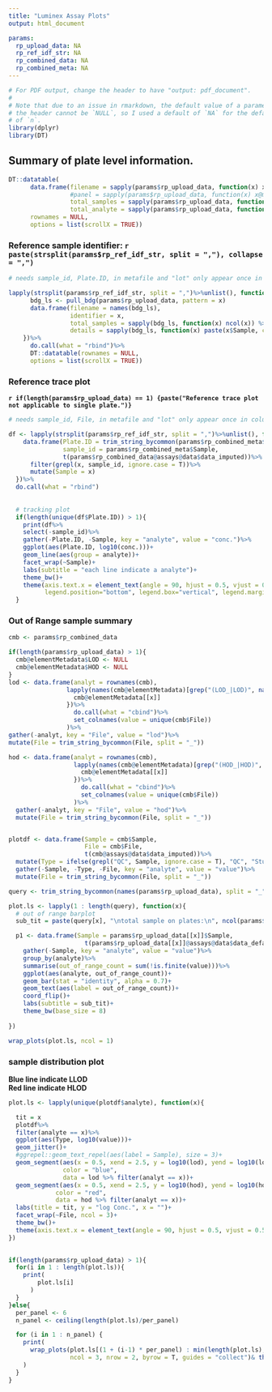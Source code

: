 ```yaml
---
title: "Luminex Assay Plots"
output: html_document

params:
  rp_upload_data: NA
  rp_ref_idf_str: NA
  rp_combined_data: NA
  rp_combined_meta: NA
---
```


```r
# For PDF output, change the header to have "output: pdf_document".
#
# Note that due to an issue in rmarkdown, the default value of a parameter in
# the header cannot be `NULL`, so I used a default of `NA` for the default value
# of `n`.
library(dplyr)
library(DT)
```


## Summary of plate level information.


```r
DT::datatable(
      data.frame(filename = sapply(params$rp_upload_data, function(x) x$File[1]) %>% unlist(),
                 #panel = sapply(params$rp_upload_data, function(x) x@metadata$panel)%>% unlist(),
                 total_samples = sapply(params$rp_upload_data, function(x) ncol(x)) %>% unlist(),
                 total_analyte = sapply(params$rp_upload_data, function(x) nrow(x)) %>% unlist()),
      rownames = NULL,
      options = list(scrollX = TRUE))
```
 
### Reference sample identifier: `r paste(strsplit(params$rp_ref_idf_str, split = ","), collapse = ",")`

```r
# needs sample_id, Plate.ID, in metafile and "lot" only appear once in column names

lapply(strsplit(params$rp_ref_idf_str, split = ",")%>%unlist(), function(x){
      bdg_ls <- pull_bdg(params$rp_upload_data, pattern = x)
      data.frame(filename = names(bdg_ls),
                 identifier = x,
                 total_samples = sapply(bdg_ls, function(x) ncol(x)) %>% unlist(),
                 details = sapply(bdg_ls, function(x) paste(x$Sample, collapse = ",")) %>% unlist())
    })%>%
      do.call(what = "rbind")%>%
      DT::datatable(rownames = NULL,
      options = list(scrollX = TRUE))

```

### Reference trace plot

**`r if(length(params$rp_upload_data) == 1) {paste("Reference trace plot not applicable to single plate.")}`**    


```r
# needs sample_id, File, in metafile and "lot" only appear once in column names

df <- lapply(strsplit(params$rp_ref_idf_str, split = ",")%>%unlist(), function(x){
    data.frame(Plate.ID = trim_string_bycommon(params$rp_combined_meta$File, split = "_"),
               sample_id = params$rp_combined_meta$Sample,
               t(params$rp_combined_data@assays@data$data_imputed))%>%
      filter(grepl(x, sample_id, ignore.case = T))%>%
      mutate(Sample = x)
  })%>%
  do.call(what = "rbind")
  
  
  # tracking plot
  if(length(unique(df$Plate.ID)) > 1){
    print(df%>%
    select(-sample_id)%>%
    gather(-Plate.ID, -Sample, key = "analyte", value = "conc.")%>%
    ggplot(aes(Plate.ID, log10(conc.)))+
    geom_line(aes(group = analyte))+
    facet_wrap(~Sample)+ 
    labs(subtitle = "each line indicate a analyte")+
    theme_bw()+
    theme(axis.text.x = element_text(angle = 90, hjust = 0.5, vjust = 0.5),
          legend.position="bottom", legend.box="vertical", legend.margin=margin()))
  }
```

### Out of Range sample summary  


```r
cmb <- params$rp_combined_data

if(length(params$rp_upload_data) > 1){
  cmb@elementMetadata$LOD <- NULL
  cmb@elementMetadata$HOD <- NULL
}
lod <- data.frame(analyt = rownames(cmb),
                lapply(names(cmb@elementMetadata)[grep("(LOD_|LOD)", names(cmb@elementMetadata))], function(x){
                  cmb@elementMetadata[[x]]
                })%>%
                  do.call(what = "cbind")%>%
                  set_colnames(value = unique(cmb$File))
                )%>%
gather(-analyt, key = "File", value = "lod")%>%
mutate(File = trim_string_bycommon(File, split = "_"))

hod <- data.frame(analyt = rownames(cmb),
                  lapply(names(cmb@elementMetadata)[grep("(HOD_|HOD)", names(cmb@elementMetadata))], function(x){
                    cmb@elementMetadata[[x]]
                  })%>%
                    do.call(what = "cbind")%>%
                    set_colnames(value = unique(cmb$File))
                  )%>%
  gather(-analyt, key = "File", value = "hod")%>%
  mutate(File = trim_string_bycommon(File, split = "_"))


plotdf <- data.frame(Sample = cmb$Sample,
                     File = cmb$File,
                     t(cmb@assays@data$data_imputed))%>%
  mutate(Type = ifelse(grepl("QC", Sample, ignore.case = T), "QC", "StudySample"))%>%
  gather(-Sample, -Type, -File, key = "analyte", value = "value")%>%
  mutate(File = trim_string_bycommon(File, split = "_"))
```



```r

query <- trim_string_bycommon(names(params$rp_upload_data), split = "_")

plot.ls <- lapply(1 : length(query), function(x){
  # out of range barplot
  sub_tit = paste(query[x], "\ntotal sample on plates:\n", ncol(params$rp_upload_data[[x]]))

  p1 <- data.frame(Sample = params$rp_upload_data[[x]]$Sample,
                     t(params$rp_upload_data[[x]]@assays@data$data_default))%>%
    gather(-Sample, key = "analyte", value = "value")%>%
    group_by(analyte)%>%
    summarise(out_of_range_count = sum(!is.finite(value)))%>%
    ggplot(aes(analyte, out_of_range_count))+
    geom_bar(stat = "identity", alpha = 0.7)+
    geom_text(aes(label = out_of_range_count))+
    coord_flip()+
    labs(subtitle = sub_tit)+
    theme_bw(base_size = 8)
  
})

wrap_plots(plot.ls, ncol = 1)
```

### sample distribution plot
**Blue line indicate LLOD**       
**Red line indicate HLOD**   

```r

plot.ls <- lapply(unique(plotdf$analyte), function(x){

  tit = x
  plotdf%>%
  filter(analyte == x)%>%
  ggplot(aes(Type, log10(value)))+
  geom_jitter()+
  #ggrepel::geom_text_repel(aes(label = Sample), size = 3)+
  geom_segment(aes(x = 0.5, xend = 2.5, y = log10(lod), yend = log10(lod)),
               color = "blue",
               data = lod %>% filter(analyt == x))+
  geom_segment(aes(x = 0.5, xend = 2.5, y = log10(hod), yend = log10(hod)),
             color = "red",
             data = hod %>% filter(analyt == x))+
  labs(title = tit, y = "log Conc.", x = "")+
  facet_wrap(~File, ncol = 3)+
  theme_bw()+
  theme(axis.text.x = element_text(angle = 90, hjust = 0.5, vjust = 0.5, size = 8))
})
  

if(length(params$rp_upload_data) > 1){
  for(i in 1 : length(plot.ls)){
    print(
        plot.ls[i]
      )
  }
}else{
  per_panel <- 6
  n_panel <- ceiling(length(plot.ls)/per_panel)

  for (i in 1 : n_panel) {
    print(
      wrap_plots(plot.ls[(1 + (i-1) * per_panel) : min(length(plot.ls), (per_panel + (i-1) * per_panel))],
                 ncol = 3, nrow = 2, byrow = T, guides = "collect")& theme(legend.position = 'bottom')
    )
  }
}

```

